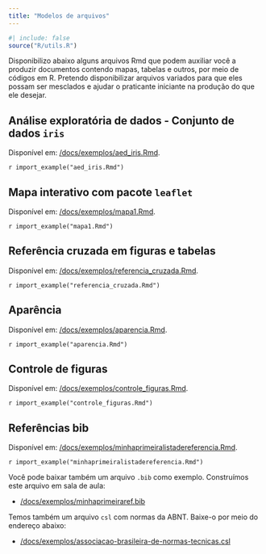 ```yaml
---
title: "Modelos de arquivos"
---
```


```r
#| include: false
source("R/utils.R")
```

Disponibilizo abaixo alguns arquivos Rmd que podem auxiliar você a produzir documentos contendo mapas, tabelas e outros, por meio de códigos em R.
Pretendo disponibilizar arquivos variados para que eles possam ser mesclados e ajudar o praticante iniciante na produção do que ele desejar.  

## Análise exploratória de dados - Conjunto de dados `iris`

Disponível em: [/docs/exemplos/aed_iris.Rmd](/docs/exemplos/aed_iris.Rmd).  

`r import_example("aed_iris.Rmd")`

## Mapa interativo com pacote `leaflet`

Disponível em: [/docs/exemplos/mapa1.Rmd](/docs/exemplos/mapa1.Rmd).  

`r import_example("mapa1.Rmd")`

## Referência cruzada em figuras e tabelas

Disponível em: [/docs/exemplos/referencia_cruzada.Rmd](/docs/exemplos/referencia_cruzada.Rmd).  

`r import_example("referencia_cruzada.Rmd")`

## Aparência

Disponível em: [/docs/exemplos/aparencia.Rmd](/docs/exemplos/aparencia.Rmd).  

`r import_example("aparencia.Rmd")`

## Controle de figuras

Disponível em: [/docs/exemplos/controle_figuras.Rmd](/docs/exemplos/controle_figuras.Rmd).  

`r import_example("controle_figuras.Rmd")`

## Referências bib

Disponível em: [/docs/exemplos/minhaprimeiralistadereferencia.Rmd](/docs/exemplos/minhaprimeiralistadereferencia.Rmd).  

`r import_example("minhaprimeiralistadereferencia.Rmd")`

Você pode baixar também um arquivo `.bib` como exemplo.
Construímos este arquivo em sala de aula:

+ [/docs/exemplos/minhaprimeiraref.bib](/docs/exemplos/minhaprimeiraref.bib)  

Temos também um arquivo `csl` com normas da ABNT. Baixe-o por meio do endereço abaixo:

+ [/docs/exemplos/associacao-brasileira-de-normas-tecnicas.csl](/docs/exemplos/associacao-brasileira-de-normas-tecnicas.csl)  

